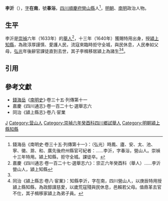 {{Otheruses|other=名为李沂的其他人物|李沂}}

'''李沂'''（{{bd|17世紀||17世紀}}），[[表字|字]]'''在南'''，號'''春浴'''，[[四川等處承宣布政使司|四川]][[順慶府|順慶府]][[營山縣|營山縣]]人<ref name=djs>錢海岳《南明史·卷三十五·列傳第十一》：（弘光）時鳳、廬、安、太、池、寧、徽、滁、和、廣先後府州縣官可紀者：……李沂，字春浴，營山人。崇禎十三年特用。潁上知縣，拒守全城。課徒卒。</ref>，[[明朝|明朝]]、[[南明|南明]]政治人物。

==生平==
李沂是[[崇禎|崇禎]]六年（1633年）的[[舉人|舉人]]<ref>嘉慶《四川通志·卷一百二十七·選舉志六》：崇正六年癸酉科（舉人）……李沂 營山人，潁上知縣</ref>，十三年（1640年）獲賜特用出身，授[[潁上縣|潁上]][[知縣|知縣]]，為政淳厚謹慎、愛護人民，流寇來臨時拒守全城，與民休息，人民奉如父母，[[弘光|弘光]]年後辭官課徒直到去世，其子李楫移居潁上為諸生<ref name=djs/><ref>同治《潁上縣志·卷八·宦業》：知縣李沂，字在南，四川營山人，以庚辰特用授潁上縣知縣，為政醇謹慈愛，以歲荒寇殘與民休息，邑賴若父母。值鼎革去官不仕，其子楫移家潁上為弟子員。</ref>。

==引用==
{{reflist}}

==參考文獻==
*[[錢海岳|錢海岳]]《[[南明史_(錢海岳)|南明史]]》·卷三十五·列傳第十一
*嘉慶《四川通志》·卷一百二十七·選舉志六
*同治《潁上縣志》·卷八·宦業

{{start box}}
{{s-off}}
{{s-before|[[廖維義|廖維義]]}}
{{s-title|明朝潁上縣知縣|1643年－1645年}}
{{s-after|[[朱之勳|朱之勳]]|清朝知縣}}
{{end box}}

{{崇禎十三年庚辰科賜特用出身金榜}}

{{Authority control}}

{{DEFAULTSORT:}}
[[Category:李姓|J]]
[[Category:营山人|Category:营山人]]
[[Category:崇禎六年癸酉科四川鄉試舉人|Category:崇禎六年癸酉科四川鄉試舉人]]
[[Category:明朝潁上縣知縣|Category:明朝潁上縣知縣]]